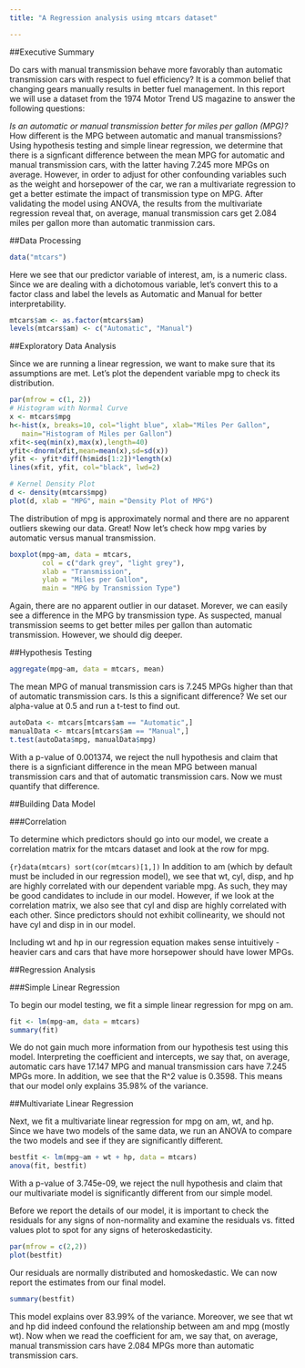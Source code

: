 ```yaml
---
title: "A Regression analysis using mtcars dataset"

---
```

##Executive Summary

Do cars with manual transmission behave more favorably than automatic transmission cars with respect to fuel efficiency? It is a common belief that changing gears manually results in better fuel management. In this report we will use a dataset from the 1974 Motor Trend US magazine to answer the following questions:

*Is an automatic or manual transmission better for miles per gallon (MPG)?
*How different is the MPG between automatic and manual transmissions?
Using hypothesis testing and simple linear regression, we determine that there is a signficant difference between the mean MPG for automatic and manual transmission cars, with the latter having 7.245 more MPGs on average. However, in order to adjust for other confounding variables such as the weight and horsepower of the car, we ran a multivariate regression to get a better estimate the impact of transmission type on MPG. After validating the model using ANOVA, the results from the multivariate regression reveal that, on average, manual transmission cars get 2.084 miles per gallon more than automatic tranmission cars.

##Data Processing

```r
data("mtcars")
```
Here we see that our predictor variable of interest, am, is a numeric class. Since we are dealing with a dichotomous variable, let's convert this to a factor class and label the levels as Automatic and Manual for better interpretability.
```r
mtcars$am <- as.factor(mtcars$am)
levels(mtcars$am) <- c("Automatic", "Manual")
```
##Exploratory Data Analysis

Since we are running a linear regression, we want to make sure that its assumptions are met. Let's plot the dependent variable mpg to check its distribution.

```r
par(mfrow = c(1, 2))
# Histogram with Normal Curve
x <- mtcars$mpg
h<-hist(x, breaks=10, col="light blue", xlab="Miles Per Gallon",
   main="Histogram of Miles per Gallon")
xfit<-seq(min(x),max(x),length=40)
yfit<-dnorm(xfit,mean=mean(x),sd=sd(x))
yfit <- yfit*diff(h$mids[1:2])*length(x)
lines(xfit, yfit, col="black", lwd=2)

# Kernel Density Plot
d <- density(mtcars$mpg)
plot(d, xlab = "MPG", main ="Density Plot of MPG")
```

The distribution of mpg is approximately normal and there are no apparent outliers skewing our data. Great! Now let's check how mpg varies by automatic versus manual transmission.
```r
boxplot(mpg~am, data = mtcars,
        col = c("dark grey", "light grey"),
        xlab = "Transmission",
        ylab = "Miles per Gallon",
        main = "MPG by Transmission Type")
```
Again, there are no apparent outlier in our dataset. Morever, we can easily see a difference in the MPG by transmission type. As suspected, manual transmission seems to get better miles per gallon than automatic transmission. However, we should dig deeper.

##Hypothesis Testing

```r
aggregate(mpg~am, data = mtcars, mean)
```
The mean MPG of manual transmission cars is 7.245 MPGs higher than that of automatic transmission cars. Is this a significant difference? We set our alpha-value at 0.5 and run a t-test to find out.

```r
autoData <- mtcars[mtcars$am == "Automatic",]
manualData <- mtcars[mtcars$am == "Manual",]
t.test(autoData$mpg, manualData$mpg)
```

With a p-value of 0.001374, we reject the null hypothesis and claim that there is a signficiant difference in the mean MPG between manual transmission cars and that of automatic transmission cars. Now we must quantify that difference.

##Building Data Model

###Correlation

To determine which predictors should go into our model, we create a correlation matrix for the mtcars dataset and look at the row for mpg.

```{r}data(mtcars)
sort(cor(mtcars)[1,])
```
In addition to am (which by default must be included in our regression model), we see that wt, cyl, disp, and hp are highly correlated with our dependent variable mpg. As such, they may be good candidates to include in our model. However, if we look at the correlation matrix, we also see that cyl and disp are highly correlated with each other. Since predictors should not exhibit collinearity, we should not have cyl and disp in in our model.

Including wt and hp in our regression equation makes sense intuitively - heavier cars and cars that have more horsepower should have lower MPGs.

##Regression Analysis

###Simple Linear Regression

To begin our model testing, we fit a simple linear regression for mpg on am.

```r
fit <- lm(mpg~am, data = mtcars)
summary(fit)
```
We do not gain much more information from our hypothesis test using this model. Interpreting the coefficient and intercepts, we say that, on average, automatic cars have 17.147 MPG and manual transmission cars have 7.245 MPGs more. In addition, we see that the R^2 value is 0.3598. This means that our model only explains 35.98% of the variance.

##Multivariate Linear Regression

Next, we fit a multivariate linear regression for mpg on am, wt, and hp. Since we have two models of the same data, we run an ANOVA to compare the two models and see if they are significantly different.

```r
bestfit <- lm(mpg~am + wt + hp, data = mtcars)
anova(fit, bestfit)
```
With a p-value of 3.745e-09, we reject the null hypothesis and claim that our multivariate model is significantly different from our simple model.

Before we report the details of our model, it is important to check the residuals for any signs of non-normality and examine the residuals vs. fitted values plot to spot for any signs of heteroskedasticity.

```r
par(mfrow = c(2,2))
plot(bestfit)
```
Our residuals are normally distributed and homoskedastic. We can now report the estimates from our final model.

```r
summary(bestfit)
```
This model explains over 83.99% of the variance. Moreover, we see that wt and hp did indeed confound the relationship between am and mpg (mostly wt). Now when we read the coefficient for am, we say that, on average, manual transmission cars have 2.084 MPGs more than automatic transmission cars.